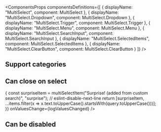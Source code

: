 
<Meta title="Components|Multi Select" />

<ComponentsProps
    componentsDefinitions={[
        { displayName: "MultiSelect", component: MultiSelect },
        { displayName: "MultiSelect.Dropdown", component: MultiSelect.Dropdown },
        { displayName: "MultiSelect.Trigger", component: MultiSelect.Trigger },
        { displayName: "MultiSelect.Menu", component: MultiSelect.Menu },
        { displayName: "MultiSelect.SearchInput", component: MultiSelect.SearchInput },
        { displayName: "MultiSelect.SelectedItems", component: MultiSelect.SelectedItems },
        { displayName: "MultiSelect.ClearButton", component: MultiSelect.ClearButton }
    ]}
/>

<Preview>
    <Story name="default">
        <MultiSelect
            items={DEFAULT_ITEMS}
            onValuesChange={logValuesChanged}
        />
    </Story>
</Preview>

<Preview>
    <Story
        name="knobs"
        decorators={[withKnobs]}
        parameters={paramsBuilder()
            .excludeFromDocs()
            .build()}
    >
        <MultiSelect
            items={DEFAULT_ITEMS}
            // Not sure why, when using a knob, the component doesn't re-render when the knob value change.
            defaultValues={[GROUP_NAME_CHANGED_VALUE, GROUP_RESTORED_VALUE]}
            closeOnSelect={boolean("closeOnSelect", false)}
            noResultsMessage={text("noResultsMessage", MultiSelect.defaultProps.noResultsMessage)}
            triggerText={text("triggerText", MultiSelect.defaultProps.triggerText)}
            placeholder={text("placeholder", MultiSelect.defaultProps.placeholder)}
            clearText={text("clearText", MultiSelect.defaultProps.clearText)}
            disabled={boolean("disabled", false)}
            closeOnBlur={boolean("closeOnBlur", true)}
            closeOnOutsideClick={boolean("closeOnOutsideClick", false)}
            onValuesChange={logValuesChanged}
        />
    </Story>
</Preview>

## Support categories

<Preview>
    <Story name="categories">
        <MultiSelect
            items={DEFAULT_ITEMS_WITH_CATEGORIES}
            onValuesChange={logValuesChanged}
        />
    </Story>
</Preview>

<Preview>
    <Story name="default values">
        <MultiSelect
            items={DEFAULT_ITEMS}
            defaultValues={[GROUP_RESTORED_VALUE, GROUP_NAME_CHANGED_VALUE]}
            onValuesChange={logValuesChanged}
        />
    </Story>
</Preview>

## Can close on select

<Preview>
    <Story name="close on select">
        <MultiSelect
            items={DEFAULT_ITEMS}
            closeOnSelect
            onValuesChange={logValuesChanged}
        />
    </Story>
</Preview>

<Preview>
    <Story name="custom search">
        <MultiSelect
            items={DEFAULT_ITEMS}
            onSearch={(event, items, query) => {
                const surpriseItem = multiSelectItem("Surprise! (added from custom search)", "surprise");
                // eslint-disable-next-line
                return [surpriseItem, ...items.filter(x => x.text.toUpperCase().startsWith(query.toUpperCase()))];
            }}
            onValuesChange={logValuesChanged}
        />
    </Story>
</Preview>

## Can be disabled

<Preview>
    <Story name="disabled">
        <MultiSelect
            items={DEFAULT_ITEMS}
            defaultValues={[GROUP_RESTORED_VALUE, GROUP_NAME_CHANGED_VALUE]}
            disabled
            onValuesChange={logValuesChanged}
        />
    </Story>
</Preview>

<Preview>
    <Story name="dont close on blur">
        <MultiSelect
            items={DEFAULT_ITEMS}
            closeOnBlur={false}
            closeOnOutsideClick
            onValuesChange={logValuesChanged}
        />
    </Story>
</Preview>

<Story name="controlled">
    <ControlledMultiSelect
        items={DEFAULT_ITEMS}
        values={[GROUP_NAME_CHANGED_VALUE, GROUP_RESTORED_VALUE]}
        onValuesChange={logValuesChanged}
    />
</Story>

